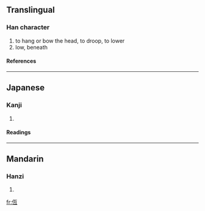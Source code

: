 ==Translingual==
===Han character===
{{Han char|rn=9|rad=人|as=04|sn=6|four=|canj=人一女一 (OMVM), X人一女一 (XOMVM)}}
# to hang or bow the head, to droop, to lower
# low, beneath
====References====
{{Han ref|kx=0095.010|dkj=00419|dj=0201.030|hdz=10121.020|uh=4EFE|ud=20222}}
----
==Japanese==
===Kanji===
{{ja-kanji|grade=|rs=人04}}
# {{defn|Japanese}}
====Readings====
{{ja-readings|on=[[てい]] (tei), |kun=[[ひくい]] (hikui)[[ひくめる]] (hikumeru), [[ひくまる]] (hikumaru)}}
----

==Mandarin==
===Hanzi===
{{cmn-hanzi|pin=[[dī]] (di1), [[páng]] (pang2)|wg=ti<sup>1</sup>, p'ang<sup>2</sup>}}
# {{defn|Mandarin}}

[[fr:仾]]